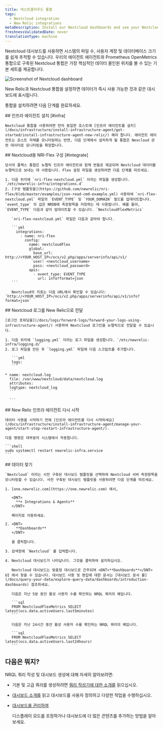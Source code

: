 ```yaml
---
title: 넥스트클라우드 통합
tags:
  - Nextcloud integration
  - New Relic integrations
metaDescription: Install our Nextcloud dashboards and see your Nextcloud performance data in New Relic.
freshnessValidatedDate: never
translationType: machine
---
```


Nextcloud 대시보드를 사용하면 시스템의 파일 수, 사용자 계정 및 데이터베이스 크기를 쉽게 추적할 수 있습니다. 우리의 에이전트 에이전트와 Prometheus OpenMetrics 통합으로 구축된 Nextcloud 통합은 가장 핵심적인 데이터 올인원 위치를 볼 수 있는 기본 <InlinePopover type="dashboards"/>세트를 제공합니다.

<img
  title="Screenshot of Nextcloud dashboard"
  src="/images/infrastructure_screenshot-full_Nextcloud-integration.webp"
/>

<figcaption>
  New Relic과 Nextcloud 통합을 설정하면 데이터가 즉시 사용 가능한 것과 같은 대시보드에 표시됩니다.
</figcaption>

통합을 설치하려면 다음 단계를 완료하세요.

<Steps>
  <Step>
    ## 인프라 에이전트 설치 [#infra]

    Nextcloud 통합을 사용하려면 먼저 동일한 호스트에 [인프라 에이전트를 설치](/docs/infrastructure/install-infrastructure-agent/get-started/install-infrastructure-agent-new-relic/) 해야 합니다. 에이전트 에이전트는 호스트 자체를 모니터링하는 반면, 다음 단계에서 설치하게 될 통합은 Nexcloud 관련 데이터로 모니터링을 확장합니다.
  </Step>

  <Step>
    ## Nextcloud용 NRI-Flex 구성 [#integrate]

    당사의 플렉스 통합은 뉴렐릭 인프라 에이전트와 함께 번들로 제공되며 Nextcloud 데이터를 뉴렐릭으로 보내는 데 사용됩니다. Flex 설정 파일을 생성하려면 다음 단계를 따르세요.

    1. 다음 위치에 `nri-flex-nextcloud.yml` 이라는 파일을 생성합니다. `/etc/newrelic-infra/integrations.d`
    2. [구성 템플릿을](https://github.com/newrelic/nri-flex/blob/master/examples/json-read-cmd-example.yml) 사용하여 `nri-flex-nextcloud.yml` 파일의 `EVENT_TYPE` 및 `YOUR_DOMAIN` 필드를 업데이트합니다. `event_type` 의 값은 NRDB에 측정항목을 저장하는 데 사용됩니다. 예를 들어, `EVENT_TYPE` 다음과 같이 업데이트할 수 있습니다. `NextcloudFlexMetrics`

       `nri-flex-nextcloud.yml` 파일은 다음과 같아야 합니다.

       ```yml
         integrations:
           - name: nri-flex
             config:
               name: nextcloudFlex
               global:
                 base_url: http://<YOUR_HOST_IP>/ocs/v2.php/apps/serverinfo/api/v1/
                 user: <nextcloud_username>
                 pass: <nextcloud_password>
               apis:
                 - event_type: EVENT_TYPE
                   url: info?format=json
       ```

       Nextcloud의 지표는 다음 URL에서 확인할 수 있습니다: `http://<YOUR_HOST_IP>/ocs/v2.php/apps/serverinfo/api/v1/info?format=json`
  </Step>

  <Step>
    ## Nextcloud 로그를 New Relic으로 전달

    [로그인 포워딩을](/docs/logs/forward-logs/forward-your-logs-using-infrastructure-agent/) 사용하여 Nextcloud 로그인을 뉴렐릭으로 전달할 수 있습니다.

    1. 다음 위치에 `logging.yml` 이라는 로그 파일을 생성합니다. `/etc/newrelic-infra/logging.d/`
    2. 로그 파일을 만든 후 `logging.yml` 파일에 다음 스크립트를 추가합니다.

       ```yml
       logs:
       ```

    * name: nextcloud.log
      file: /var/www/nextcloud/data/nextcloud.log
      attributes:
      logtype: nextcloud_log
      ```

      ```
  </Step>

  <Step>
    ## New Relic 인프라 에이전트 다시 시작

    데이터 사용을 시작하기 전에 [인프라 에이전트를 다시 시작하세요](/docs/infrastructure/install-infrastructure-agent/manage-your-agent/start-stop-restart-infrastructure-agent/).

    다음 명령은 대부분의 시스템에서 작동합니다.

    ```shell
    sudo systemctl restart newrelic-infra.service
    ```
  </Step>

  <Step>
    ## 데이터 찾기

    `Nextcloud` 이라는 사전 구축된 대시보드 템플릿을 선택하여 Nextcloud 서버 측정항목을 모니터링할 수 있습니다. 사전 구축된 대시보드 템플릿을 사용하려면 다음 단계를 따르세요.

    1. [one.newrelic.com](https://one.newrelic.com) 에서,

       <DNT>
         **+ Integrations & Agents**
       </DNT>

       페이지로 이동하세요.

    2. <DNT>
         **Dashboards**
       </DNT>

       을 클릭합니다.

    3. 검색창에 `Nextcloud` 를 입력합니다.

    4. Nextcloud 대시보드가 나타납니다. 그것을 클릭하여 설치하십시오.

       Nextcloud 대시보드는 맞춤형 대시보드로 간주되며 <DNT>**Dashboards**</DNT> UI 에서 찾을 수 있습니다. 대시보드 사용 및 편집에 대한 문서는 [대시보드 문서 를](/docs/query-your-data/explore-query-data/dashboards/introduction-dashboards) 참조하세요.

       다음은 지난 5분 동안 활성 사용자 수를 확인하는 NRQL 쿼리의 예입니다.

       ```sql
       FROM NextcloudFlexMetrics SELECT latest(ocs.data.activeUsers.last5minutes)
       ```

       다음은 지난 24시간 동안 활성 사용자 수를 확인하는 NRQL 쿼리의 예입니다.

       ```sql
       FROM NextcloudFlexMetrics SELECT latest(ocs.data.activeUsers.last24hours)
       ```
  </Step>
</Steps>

## 다음은 뭐지?

NRQL 쿼리 작성 및 대시보드 생성에 대해 자세히 알아보려면:

* 기본 및 고급 쿼리를 생성하려면 [쿼리 작성기에 대한 소개를](/docs/query-your-data/explore-query-data/query-builder/introduction-query-builder) 읽으십시오.

* [대시보드 소개를](/docs/query-your-data/explore-query-data/dashboards/introduction-dashboards) 읽고 대시보드를 사용자 정의하고 다양한 작업을 수행하십시오.

* [대시보드를 관리하여](/docs/query-your-data/explore-query-data/dashboards/manage-your-dashboard)

  <InlinePopover type="dashboards"/>

  디스플레이 모드를 조정하거나 대시보드에 더 많은 콘텐츠를 추가하는 방법을 알아보세요.
